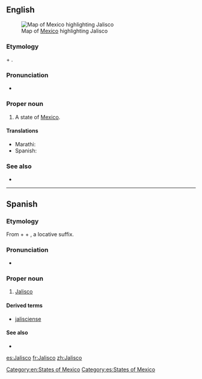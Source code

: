 ==English==
[[File:Mexico map, MX-JAL.svg|thumb|Map of [[Mexico]] highlighting Jalisco]]
===Etymology===
{{etyl|nah|en}} {{term|xalli||sand|lang=nah}} + {{term|ixtli||face, plain|lang=nah}}.

===Pronunciation===
* {{rhymes|ɪskəʊ}}

===Proper noun===
{{en-proper noun}}

# A state of [[Mexico]].

====Translations====
{{trans-top|state of Mexico}}
* Marathi: {{t|mr|हालिस्को|n|tr=hālisko|sc=Deva}}
* Spanish: {{t+|es|Jalisco|m}}
{{trans-mid}}
{{trans-bottom}}

===See also===
* {{pedialite}}

[[Category:en:States of Mexico]]

----

==Spanish==

===Etymology===
From {{etyl|nci|es}} {{term|xālli||sand|lang=nci}} + {{term|īxtli||face, surface|lang=nci}} + {{term|-co|lang=nci}}, a locative suffix.

===Pronunciation===
* {{IPA|/xa.ˈlis.ko/|lang=es}}

===Proper noun===
{{es-proper noun|m}}

# [[#English|Jalisco]]

====Derived terms====
* [[jalisciense]]

====See also====
* {{pedialite|lang=es}}

[[Category:es:States of Mexico]]

[[es:Jalisco]]
[[fr:Jalisco]]
[[zh:Jalisco]]
